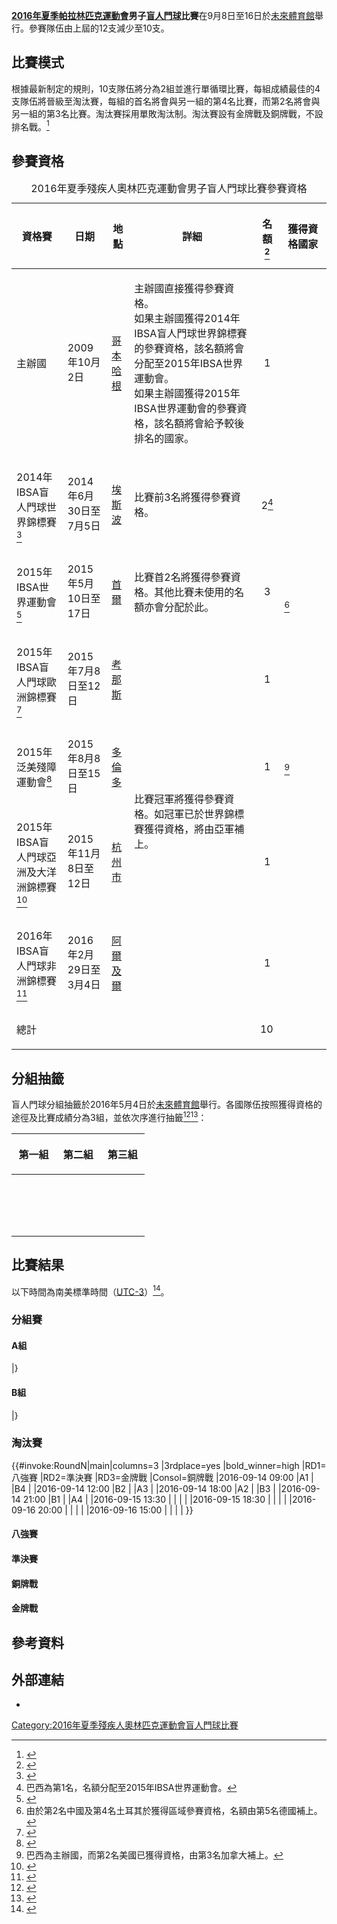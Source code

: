 {{noteTA|G1=Sports}}
{{Infobox Paralympic event
| event       = 男子盲人門球
| games       = 2016年夏季
| image       = [[File:Goalball_pictogram_(Paralympics).svg|120px]]
| caption     = 
| venue       = [[未來體育館|未來體育館]]
| dates       = 9月8日至16日
| competitors = 60
| nations     = 10
| gold        =  
| goldNPC     =  
| silver      =  
| silverNPC   =  
| bronze      =  
| bronzeNPC   =  
| prev        = [[2012年夏季殘疾人奧林匹克運動會男子盲人門球比賽|2012]]
| next        = [[2020年夏季殘疾人奧林匹克運動會男子盲人門球比賽|2020]]
}}
'''[[2016年夏季帕拉林匹克運動會|2016年夏季帕拉林匹克運動會]]男子[[2016年夏季殘疾人奧林匹克運動會盲人門球比賽|盲人門球]]比賽'''在9月8日至16日於[[未來體育館|未來體育館]]舉行。參賽隊伍由上屆的12支減少至10支。
{{2016年夏季殘疾人奧林匹克運動會盲人門球比賽}}

== 比賽模式 ==
根據最新制定的規則，10支隊伍將分為2組並進行單循環比賽，每組成績最佳的4支隊伍將晉級至淘汰賽，每組的首名將會與另一組的第4名比賽，而第2名將會與另一組的第3名比賽。淘汰賽採用單敗淘汰制。淘汰賽設有金牌戰及銅牌戰，不設排名戰。<ref>{{cite web |url=http://www.ibsasport.org/news/994/ibsa-goalball-announces-rule-change |language=EN |title=IBSA Goalball Announces Rule Change |publisher=IBSA |date=2016-06-18 |accessdate=2016-08-27 |archive-date=2016-08-24 |archive-url=https://web.archive.org/web/20160824190800/http://www.ibsasport.org/news/994/ibsa-goalball-announces-rule-change |dead-url=no }}</ref>

== 參賽資格 ==
{| class="wikitable" width="100%"
|+ 2016年夏季殘疾人奧林匹克運動會男子盲人門球比賽參賽資格
|-
! 資格賽 !! 日期 !! 地點 !!style="width:40%;"| 詳細 !! 名額<ref name="qualify">{{Cite web |url=https://www.rio2016.com/sites/default/files/users/rio2016_files/goalball.pdf |title=Qualification Guide |accessdate=2016-08-27 |archive-date=2016-09-22 |archive-url=https://web.archive.org/web/20160922191449/https://www.rio2016.com/sites/default/files/users/rio2016_files/goalball.pdf |dead-url=no }}</ref> !!style="width:15%;"| 獲得資格國家
|-
| 主辦國 || 2009年10月2日 || {{DEN}}[[哥本哈根|哥本哈根]] || 主辦國直接獲得參賽資格。<br>如果主辦國獲得2014年IBSA盲人門球世界錦標賽的參賽資格，該名額將會分配至2015年IBSA世界運動會。<br>如果主辦國獲得2015年IBSA世界運動會的參賽資格，該名額將會給予較後排名的國家。 ||align="center"| 1 || {{flagIPCteam|BRA|2016年夏季}}
|-
| 2014年IBSA盲人門球世界錦標賽<ref name="world">{{Official|http://www.goalball2014.fi/}}{{en}}</ref> || 2014年6月30日至7月5日 || {{FIN}}[[埃斯波|埃斯波]] || 比賽前3名將獲得參賽資格。 ||align="center"| 2<ref>巴西為第1名，名額分配至2015年IBSA世界運動會。</ref> || {{flagIPCteam|FIN|2016年夏季}}<br>{{flagIPCteam|USA|2016年夏季}}
|-
| 2015年IBSA世界運動會<ref name="seoul">{{Cite web |url=http://www.ibsasport.org/sports/files/479-Results-Results-Goalball-Seoul-2015-IBSA-World-Games.pdf |title=比賽結果 |accessdate=2016-08-27 |archive-date=2016-10-11 |archive-url=https://web.archive.org/web/20161011200858/http://www.ibsasport.org/sports/files/479-Results-Results-Goalball-Seoul-2015-IBSA-World-Games.pdf |dead-url=no }}</ref> || 2015年5月10日至17日 || {{KOR}}[[首爾|首爾]] || 比賽首2名將獲得參賽資格。其他比賽未使用的名額亦會分配於此。 ||align="center"| 3 || {{flagIPCteam|LTU|2016年夏季}}<br>{{flagIPCteam|SWE|2016年夏季}}<br>{{flagIPCteam|GER|2016年夏季}}<ref>由於第2名中國及第4名土耳其於獲得區域參賽資格，名額由第5名德國補上。</ref>
|-
| 2015年IBSA盲人門球歐洲錦標賽<ref name="Europe">{{Official|http://www.lasfinfo.lt/en/}}{{en}}</ref> || 2015年7月8日至12日 || {{LTU}}[[考那斯|考那斯]] ||rowspan="4"| 比賽冠軍將獲得參賽資格。如冠軍已於世界錦標賽獲得資格，將由亞軍補上。||align="center"| 1 || {{flagIPCteam|TUR|2016年夏季}}
|-
| 2015年泛美殘障運動會<ref name="America">{{Cite web |url=http://www.ibsasport.org/sports/files/467-Results-Toronto-2015-Parapan-American-Games-Goalball-Results-.xls |title=比賽結果 |accessdate=2016-08-27 |archive-date=2016-05-12 |archive-url=https://web.archive.org/web/20160512161525/http://www.ibsasport.org/sports/files/467-Results-Toronto-2015-Parapan-American-Games-Goalball-Results-.xls |dead-url=no }}</ref> || 2015年8月8日至15日 || {{CAN}}[[多倫多|多倫多]] ||align="center"| 1 || {{flagIPCteam|CAN|2016年夏季}}<ref>巴西為主辦國，而第2名美國已獲得資格，由第3名加拿大補上。</ref>
|-
| 2015年IBSA盲人門球亞洲及大洋洲錦標賽<ref name="Asia">{{Cite web |url=http://www.ibsasport.org/sports/files/519-Results-IBSA-Goalball-Asian-Pacific-Championships-2015---results.xlsx |title=比賽結果 |accessdate=2016-08-27 |archive-date=2016-05-06 |archive-url=https://web.archive.org/web/20160506072119/http://www.ibsasport.org/sports/files/519-Results-IBSA-Goalball-Asian-Pacific-Championships-2015---results.xlsx |dead-url=no }}</ref> || 2015年11月8日至12日 || {{CHN}}[[杭州市|杭州市]] ||align="center"| 1 || {{flagIPCteam|CHN|2016年夏季}}
|-
| 2016年IBSA盲人門球非洲錦標賽<ref name="Africa">{{Cite web |url=http://www.ibsasport.org/sports/files/554-Results-Results:--2016-IBSA-Goalball-Africa-Regional-Championships.xlsx |title=比賽結果 |accessdate=2016-08-27 |archive-date=2016-10-11 |archive-url=https://web.archive.org/web/20161011200649/http://www.ibsasport.org/sports/files/554-Results-Results:--2016-IBSA-Goalball-Africa-Regional-Championships.xlsx |dead-url=no }}</ref> || 2016年2月29日至3月4日 || {{ALG}}[[阿爾及爾|阿爾及爾]] ||align="center"| 1 || {{flagIPCteam|ALG|2016年夏季}}
|-
! 總計 !! colspan="3"| !! 10 !!
|}

== 分組抽籤 ==
{{See also|2016年夏季殘疾人奧林匹克運動會男子盲人門球比賽參賽名單}}
盲人門球分組抽籤於2016年5月4日於[[未來體育館|未來體育館]]舉行。各國隊伍按照獲得資格的途徑及比賽成績分為3組，並依次序進行抽籤<ref>{{cite web |url=https://www.paralympic.org/news/groups-drawn-goalball-rio-2016 |language=EN |title=Groups drawn for goalball at Rio 2016 |publisher=IPC |date=2016-05-05 |accessdate=2016-08-27 |archive-date=2016-09-13 |archive-url=https://web.archive.org/web/20160913072854/https://www.paralympic.org/news/groups-drawn-goalball-rio-2016 |dead-url=no }}</ref><ref>{{cite web |url=http://www.ibsasport.org/news/971/goalball-draw-held-for-rio-paralympic-games |language=EN |title=Goalball Draw Held for Rio Paralympic Games |publisher=IBSA |date=2016-05-16 |accessdate=2016-08-27 |archive-date=2016-08-27 |archive-url=https://web.archive.org/web/20160827062101/http://www.ibsasport.org/news/971/goalball-draw-held-for-rio-paralympic-games |dead-url=no }}</ref>：
{| class="wikitable"
|-
!width=30%|第一組
!width=30%|第二組
!width=30%|第三組
|-
|valign="top"|{{flagIPCteam|BRA|2016年夏季}}<br>{{flagIPCteam|FIN|2016年夏季}}<br>{{flagIPCteam|USA|2016年夏季}}
|valign="top"|{{flagIPCteam|ALG|2016年夏季}}<br>{{flagIPCteam|CAN|2016年夏季}}<br>{{flagIPCteam|TUR|2016年夏季}}<br>{{flagIPCteam|CHN|2016年夏季}}
|valign="top"|{{flagIPCteam|GER|2016年夏季}}<br>{{flagIPCteam|SWE|2016年夏季}}<br>{{flagIPCteam|LTU|2016年夏季}}
|}

== 比賽結果 ==
以下時間為南美標準時間（[[UTC-3|UTC-3]]）<ref>{{Cite web |url=http://www.ibsasport.org/sports/files/586-General-Rio-2016-Goalball-Match-Schedule.pdf |title=比賽時間表 |accessdate=2016-08-27 |archive-date=2016-08-24 |archive-url=https://web.archive.org/web/20160824034306/http://www.ibsasport.org/sports/files/586-General-Rio-2016-Goalball-Match-Schedule.pdf |dead-url=no }}</ref>。
=== 分組賽 ===
==== A組 ====
{{Fb cl2 header navbar|template=yes|name=2016年夏季殘疾人奧林匹克運動會男子盲人門球比賽A組排名}}
{{Fb cl2 team|t={{flagIPCteam|BRA|2016年夏季}} |w=0 |d=0 |l=0 |gf=0 |ga=0 |bc=#ccffcc}}
{{Fb cl2 team|t={{flagIPCteam|ALG|2016年夏季}} |w=0 |d=0 |l=0 |gf=0 |ga=0 |bc=#ccffcc}}
{{Fb cl2 team|t={{flagIPCteam|CAN|2016年夏季}} |w=0 |d=0 |l=0 |gf=0 |ga=0 |bc=#ccffcc}}
{{Fb cl2 team|t={{flagIPCteam|GER|2016年夏季}} |w=0 |d=0 |l=0 |gf=0 |ga=0 |bc=#ccffcc}}
{{Fb cl2 team|t={{flagIPCteam|SWE|2016年夏季}} |w=0 |d=0 |l=0 |gf=0 |ga=0 |bc=#ffcccc}}
|}
{{footballbox
| bg         = #EEEEEE
| date       = 2016-09-08
| time       = 09:00
| team1      = {{flagIPC-rt|BRA|2016年夏季}}
| team2      = {{flagIPC|SWE|20126年夏季}}
| score      = –
| goals1     = 
| goals2     = 
| report     = [ 報告]
| stadium    = [[未來體育館|未來體育館]]
| attendance = 
| referee    = 
}}
{{footballbox
| bg         = 
| date       = 2016-09-08
| time       = 13:15
| team1      = {{flagIPC-rt|ALG|2016年夏季}}
| team2      = {{flagIPC|GER|20126年夏季}}
| score      = –
| goals1     = 
| goals2     = 
| report     = [ 報告]
| stadium    = [[未來體育館|未來體育館]]
| attendance = 
| referee    = 
}}
{{footballbox
| bg         = #EEEEEE
| date       = 2016-09-09
| time       = 13:15
| team1      = {{flagIPC-rt|CAN|2016年夏季}}
| team2      = {{flagIPC|BRA|20126年夏季}}
| score      = –
| goals1     = 
| goals2     = 
| report     = [ 報告]
| stadium    = [[未來體育館|未來體育館]]
| attendance = 
| referee    = 
}}
{{footballbox
| bg         = 
| date       = 2016-09-09
| time       = 17:30
| team1      = {{flagIPC-rt|SWE|2016年夏季}}
| team2      = {{flagIPC|ALG|20126年夏季}}
| score      = –
| goals1     = 
| goals2     = 
| report     = [ 報告]
| stadium    = [[未來體育館|未來體育館]]
| attendance = 
| referee    = 
}}
{{footballbox
| bg         = #EEEEEE
| date       = 2016-09-10
| time       = 17:30
| team1      = {{flagIPC-rt|GER|2016年夏季}}
| team2      = {{flagIPC|CAN|20126年夏季}}
| score      = –
| goals1     = 
| goals2     = 
| report     = [ 報告]
| stadium    = [[未來體育館|未來體育館]]
| attendance = 
| referee    = 
}}
{{footballbox
| bg         = 
| date       = 2016-09-11
| time       = 09:00
| team1      = {{flagIPC-rt|BRA|2016年夏季}}
| team2      = {{flagIPC|ALG|20126年夏季}}
| score      = –
| goals1     = 
| goals2     = 
| report     = [ 報告]
| stadium    = [[未來體育館|未來體育館]]
| attendance = 
| referee    = 
}}
{{footballbox
| bg         = #EEEEEE
| date       = 2016-09-12
| time       = 09:00
| team1      = {{flagIPC-rt|SWE|2016年夏季}}
| team2      = {{flagIPC|GER|20126年夏季}}
| score      = –
| goals1     = 
| goals2     = 
| report     = [ 報告]
| stadium    = [[未來體育館|未來體育館]]
| attendance = 
| referee    = 
}}
{{footballbox
| bg         = 
| date       = 2016-09-12
| time       = 11:30
| team1      = {{flagIPC-rt|ALG|2016年夏季}}
| team2      = {{flagIPC|CAN|20126年夏季}}
| score      = –
| goals1     = 
| goals2     = 
| report     = [ 報告]
| stadium    = [[未來體育館|未來體育館]]
| attendance = 
| referee    = 
}}
{{footballbox
| bg         = #EEEEEE
| date       = 2016-09-13
| time       = 11:30
| team1      = {{flagIPC-rt|GER|2016年夏季}}
| team2      = {{flagIPC|BRA|20126年夏季}}
| score      = –
| goals1     = 
| goals2     = 
| report     = [ 報告]
| stadium    = [[未來體育館|未來體育館]]
| attendance = 
| referee    = 
}}
{{footballbox
| bg         = 
| date       = 2016-09-13
| time       = 14:15
| team1      = {{flagIPC-rt|CAN|2016年夏季}}
| team2      = {{flagIPC|SWE|20126年夏季}}
| score      = –
| goals1     = 
| goals2     = 
| report     = [ 報告]
| stadium    = [[未來體育館|未來體育館]]
| attendance = 
| referee    = 
}}
==== B組 ====
{{Fb cl2 header navbar|template=yes|name=2016年夏季傷殘奧林匹克運動會男子盲人門球比賽B組排名}}
{{Fb cl2 team|t={{flagIPCteam|FIN|2016年夏季}} |w=0 |d=0 |l=0 |gf=0 |ga=0 |bc=#ccffcc}}
{{Fb cl2 team|t={{flagIPCteam|USA|2016年夏季}} |w=0 |d=0 |l=0 |gf=0 |ga=0 |bc=#ccffcc}}
{{Fb cl2 team|t={{flagIPCteam|TUR|2016年夏季}} |w=0 |d=0 |l=0 |gf=0 |ga=0 |bc=#ccffcc}}
{{Fb cl2 team|t={{flagIPCteam|CHN|2016年夏季}} |w=0 |d=0 |l=0 |gf=0 |ga=0 |bc=#ccffcc}}
{{Fb cl2 team|t={{flagIPCteam|LTU|2016年夏季}} |w=0 |d=0 |l=0 |gf=0 |ga=0 |bc=#ffcccc}}
|}
{{footballbox
| bg         = #EEEEEE
| date       = 2016-09-08
| time       = 17:30
| team1      = {{flagIPC-rt|FIN|2016年夏季}}
| team2      = {{flagIPC|LTU|20126年夏季}}
| score      = –
| goals1     = 
| goals2     = 
| report     = [ 報告]
| stadium    = [[未來體育館|未來體育館]]
| attendance = 
| referee    = 
}}
{{footballbox
| bg         = 
| date       = 2016-09-09
| time       = 09:00
| team1      = {{flagIPC-rt|USA|2016年夏季}}
| team2      = {{flagIPC|CHN|20126年夏季}}
| score      = –
| goals1     = 
| goals2     = 
| report     = [ 報告]
| stadium    = [[未來體育館|未來體育館]]
| attendance = 
| referee    = 
}}
{{footballbox
| bg         = #EEEEEE
| date       = 2016-09-10
| time       = 09:30
| team1      = {{flagIPC-rt|TUR|2016年夏季}}
| team2      = {{flagIPC|FIN|20126年夏季}}
| score      = –
| goals1     = 
| goals2     = 
| report     = [ 報告]
| stadium    = [[未來體育館|未來體育館]]
| attendance = 
| referee    = 
}}
{{footballbox
| bg         = 
| date       = 2016-09-10
| time       = 13:15
| team1      = {{flagIPC-rt|LTU|2016年夏季}}
| team2      = {{flagIPC|USA|20126年夏季}}
| score      = –
| goals1     = 
| goals2     = 
| report     = [ 報告]
| stadium    = [[未來體育館|未來體育館]]
| attendance = 
| referee    = 
}}
{{footballbox
| bg         = #EEEEEE
| date       = 2016-09-11
| time       = 13:15
| team1      = {{flagIPC-rt|CHN|2016年夏季}}
| team2      = {{flagIPC|TUR|20126年夏季}}
| score      = –
| goals1     = 
| goals2     = 
| report     = [ 報告]
| stadium    = [[未來體育館|未來體育館]]
| attendance = 
| referee    = 
}}
{{footballbox
| bg         = 
| date       = 2016-09-11
| time       = 17:30
| team1      = {{flagIPC-rt|FIN|2016年夏季}}
| team2      = {{flagIPC|USA|20126年夏季}}
| score      = –
| goals1     = 
| goals2     = 
| report     = [ 報告]
| stadium    = [[未來體育館|未來體育館]]
| attendance = 
| referee    = 
}}
{{footballbox
| bg         = #EEEEEE
| date       = 2016-09-12
| time       = 14:15
| team1      = {{flagIPC-rt|LTU|2016年夏季}}
| team2      = {{flagIPC|CHN|20126年夏季}}
| score      = –
| goals1     = 
| goals2     = 
| report     = [ 報告]
| stadium    = [[未來體育館|未來體育館]]
| attendance = 
| referee    = 
}}
{{footballbox
| bg         = 
| date       = 2016-09-12
| time       = 19:30
| team1      = {{flagIPC-rt|USA|2016年夏季}}
| team2      = {{flagIPC|TUR|20126年夏季}}
| score      = –
| goals1     = 
| goals2     = 
| report     = [ 報告]
| stadium    = [[未來體育館|未來體育館]]
| attendance = 
| referee    = 
}}
{{footballbox
| bg         = #EEEEEE
| date       = 2016-09-13
| time       = 18:15
| team1      = {{flagIPC-rt|CHN|2016年夏季}}
| team2      = {{flagIPC|FIN|20126年夏季}}
| score      = –
| goals1     = 
| goals2     = 
| report     = [ 報告]
| stadium    = [[未來體育館|未來體育館]]
| attendance = 
| referee    = 
}}
{{footballbox
| bg         = 
| date       = 2016-09-13
| time       = 20:45
| team1      = {{flagIPC-rt|TUR|2016年夏季}}
| team2      = {{flagIPC|LTU|20126年夏季}}
| score      = –
| goals1     = 
| goals2     = 
| report     = [ 報告]
| stadium    = [[未來體育館|未來體育館]]
| attendance = 
| referee    = 
}}
=== 淘汰賽 ===
{{#invoke:RoundN|main|columns=3
|3rdplace=yes
|bold_winner=high
|RD1=八強賽
|RD2=準決賽
|RD3=金牌戰
|Consol=銅牌戰
|2016-09-14 09:00 |A1 | |B4 |
|2016-09-14 12:00 |B2 | |A3 |
|2016-09-14 18:00 |A2 | |B3 |
|2016-09-14 21:00 |B1 | |A4 |
|2016-09-15 13:30 | | | |
|2016-09-15 18:30 | | | |
|2016-09-16 20:00 | | | |
|2016-09-16 15:00 | | | |
}}
==== 八強賽 ====
{{footballbox
| bg         = #EEEEEE
| date       = 2016-09-14
| time       = 09:00
| team1      = <!--{{flagIPC-rt||2016年夏季}}-->
| team2      = <!--{{flagIPC||20126年夏季}}-->
| score      = –
| goals1     = 
| goals2     = 
| report     = [ 報告]
| stadium    = [[未來體育館|未來體育館]]
| attendance = 
| referee    = 
}}
{{footballbox
| bg         = 
| date       = 2016-09-14
| time       = 12:00
| team1      = <!--{{flagIPC-rt||2016年夏季}}-->
| team2      = <!--{{flagIPC||20126年夏季}}-->
| score      = –
| goals1     = 
| goals2     = 
| report     = [ 報告]
| stadium    = [[未來體育館|未來體育館]]
| attendance = 
| referee    = 
}}
{{footballbox
| bg         = #EEEEEE
| date       = 2016-09-14
| time       = 18:00
| team1      = <!--{{flagIPC-rt||2016年夏季}}-->
| team2      = <!--{{flagIPC||20126年夏季}}-->
| score      = –
| goals1     = 
| goals2     = 
| report     = [ 報告]
| stadium    = [[未來體育館|未來體育館]]
| attendance = 
| referee    = 
}}
{{footballbox
| bg         = 
| date       = 2016-09-14
| time       = 21:00
| team1      = <!--{{flagIPC-rt||2016年夏季}}-->
| team2      = <!--{{flagIPC||20126年夏季}}-->
| score      = –
| goals1     = 
| goals2     = 
| report     = [ 報告]
| stadium    = [[未來體育館|未來體育館]]
| attendance = 
| referee    = 
}}
==== 準決賽 ====
{{footballbox
| bg         = #EEEEEE
| date       = 2016-09-15
| time       = 13:30
| team1      = <!--{{flagIPC-rt||2016年夏季}}-->
| team2      = <!--{{flagIPC||20126年夏季}}-->
| score      = –
| goals1     = 
| goals2     = 
| report     = [ 報告]
| stadium    = [[未來體育館|未來體育館]]
| attendance = 
| referee    = 
}}
{{footballbox
| bg         = 
| date       = 2016-09-15
| time       = 18:30
| team1      = <!--{{flagIPC-rt||2016年夏季}}-->
| team2      = <!--{{flagIPC||20126年夏季}}-->
| score      = –
| goals1     = 
| goals2     = 
| report     = [ 報告]
| stadium    = [[未來體育館|未來體育館]]
| attendance = 
| referee    = 
}}
==== 銅牌戰 ====
{{footballbox
| bg         = #EEEEEE
| date       = 2016-09-16
| time       = 15:00
| team1      = <!--{{flagIPC-rt||2016年夏季}}-->
| team2      = <!--{{flagIPC||20126年夏季}}-->
| score      = –
| goals1     = 
| goals2     = 
| report     = [ 報告]
| stadium    = [[未來體育館|未來體育館]]
| attendance = 
| referee    = 
}}
==== 金牌戰 ====
{{footballbox
| bg         = #F7F6A8
| date       = 2016-09-16
| time       = 20:00
| team1      = <!--{{flagIPC-rt||2016年夏季}}-->
| team2      = <!--{{flagIPC||20126年夏季}}-->
| score      = –
| goals1     = 
| goals2     = 
| report     = [ 報告]
| stadium    = [[未來體育館|未來體育館]]
| attendance = 
| referee    = 
}}

== 參考資料 ==
{{reflist}}

== 外部連結 ==
* {{Official|https://www.rio2016.com/en/paralympics/goalball}}{{pt}}{{en}}{{es}}{{fr}}

[[Category:2016年夏季殘疾人奧林匹克運動會盲人門球比賽|Category:2016年夏季殘疾人奧林匹克運動會盲人門球比賽]]